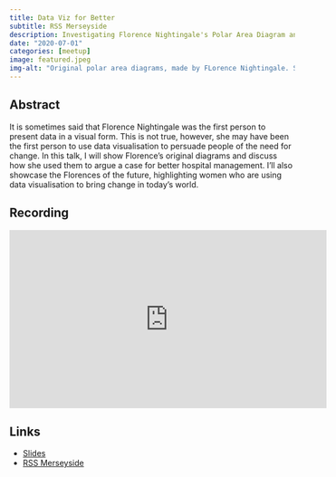 ```yaml
---
title: Data Viz for Better
subtitle: RSS Merseyside
description: Investigating Florence Nightingale's Polar Area Diagram and discussing how she used them to argue a case for better hospital management. 
date: "2020-07-01"
categories: [meetup]
image: featured.jpeg
img-alt: "Original polar area diagrams, made by FLorence Nightingale. Segments coming out from a central point."
---
```


## Abstract

It is sometimes said that Florence Nightingale was the first person to present data in a visual form. This is not true, however, she may have been the first person to use data visualisation to persuade people of the need for change. In this talk, I will show Florence's original diagrams and discuss how she used them to argue a case for better hospital management. I'll also showcase the Florences of the future, highlighting women who are using data visualisation to bring change in today's world.

## Recording

<iframe width="560" height="315" src="https://www.youtube.com/embed/zoDrMKsfxTA?start=6057" title="YouTube video player" frameborder="0" allow="accelerometer; autoplay; clipboard-write; encrypted-media; gyroscope; picture-in-picture" allowfullscreen></iframe>

## Links

- [Slides](https://statsrhian.github.io/talks/2020/2020-07-01-data-viz-for-better/2020-05-12-florence-and-data-viz.html#1)
- [RSS Merseyside](https://sites.google.com/site/rssmerseyside/research-meetings/florence-nightingale)
